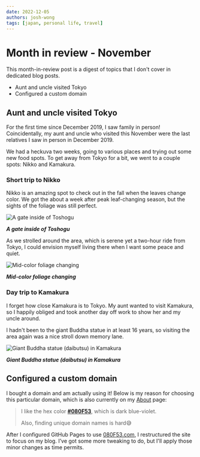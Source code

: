 ```yaml
---
date: 2022-12-05
authors: josh-wong
tags: [japan, personal life, travel]
---
```


# Month in review - November

This month-in-review post is a digest of topics that I don't cover in dedicated blog posts.

- Aunt and uncle visited Tokyo
- Configured a custom domain

<!-- truncate -->

## Aunt and uncle visited Tokyo

For the first time since December 2019, I saw family in person! Coincidentally, my aunt and uncle who visited this November were the last relatives I saw in person in December 2019.

We had a heckuva two weeks, going to various places and trying out some new food spots. To get away from Tokyo for a bit, we went to a couple spots: Nikko and Kamakura.

### Short trip to Nikko

Nikko is an amazing spot to check out in the fall when the leaves change color. We got the about a week after peak leaf-changing season, but the sights of the foliage was still perfect.

![A gate inside of Toshogu](assets/images/2022-12-05-nikko-trip-toshogu-shrine.jpg)

***A gate inside of Toshogu***

 As we strolled around the area, which is serene yet a two-hour ride from Tokyo, I could envision myself living there when I want some peace and quiet.

![Mid-color foliage changing](assets/images/2022-12-05-nikko-foliage.jpg)

***Mid-color foliage changing***

### Day trip to Kamakura

I forget how close Kamakura is to Tokyo. My aunt wanted to visit Kamakura, so I happily obliged and took another day off work to show her and my uncle around.

I hadn't been to the giant Buddha statue in at least 16 years, so visiting the area again was a nice stroll down memory lane.

![Giant Buddha statue (daibutsu) in Kamakura](assets/images/2022-12-05-kamakura-trip-daibutsu.jpg)

***Giant Buddha statue (daibutsu) in Kamakura***

## Configured a custom domain

I bought a domain and am actually using it! Below is my reason for choosing this particular domain, which is also currently on my [About](/about) page:

> I like the hex color [**#080F53**](https://encycolorpedia.com/080F53), which is dark blue-violet.
> 
> Also, finding unique domain names is hard😅

After I configured GitHub Pages to use [080F53.com](https://www.080F53.com), I restructured the site to focus on my blog. I’ve got some more tweaking to do, but I'll apply those minor changes as time permits.
